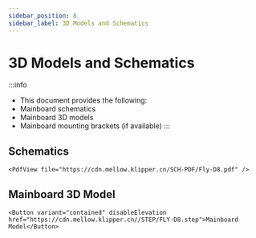 ```yaml
---
sidebar_position: 8
sidebar_label: 3D Models and Schematics
---
```


# 3D Models and Schematics

:::info
* This document provides the following:
* Mainboard schematics
* Mainboard 3D models
* Mainboard mounting brackets (if available)
:::

## Schematics

    <PdfView file="https://cdn.mellow.klipper.cn/SCH-PDF/Fly-D8.pdf" />


## Mainboard 3D Model

    <Button variant="contained" disableElevation href="https://cdn.mellow.klipper.cn//STEP/FLY-D8.step">Mainboard Model</Button>
